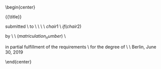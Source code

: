 \begin{center}
  
  {\Large{\bf \title}} \vspace{0.5cm}
  
  \type submitted \\\vspace{0.5cm}
  to \\\vspace{0.5cm}
  \textbf{$advisor1$} \\
  \textbf{$advisor2$} \\\vspace{0.5cm}
  \institute \\
  $chair1$ \\\vspace{1cm}
  $if(chair2)$

  \includegraphics[width=0.35\textwidth]{HU_Logo_small.png}
  
  by \\\vspace{0.5cm}
  \textbf{$author$} \\
  ($matriculation_number$) \\
  
  \medskip
  \medskip
  in partial fulfillment of the requirements \\
  for the degree of \\
  \textbf{Master of Science in Statistics} \\\vspace{0.5cm}
  Berlin, June 30, 2019
  
\end{center}
